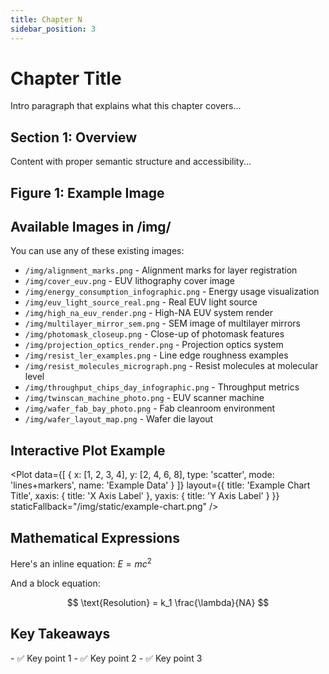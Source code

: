 ```yaml
---
title: Chapter N
sidebar_position: 3
---
```



# Chapter Title

<AnimatedBlock>
Intro paragraph that explains what this chapter covers...
</AnimatedBlock>

## Section 1: Overview

<AnimatedBlock>
Content with proper semantic structure and accessibility...
</AnimatedBlock>

## Figure 1: Example Image

<AccessibleImage 
  src="/img/cover_euv.png" 
  alt="Descriptive alt text explaining what the image shows" 
  caption="Figure 1: Caption explaining the significance of this image"
/>

## Available Images in /img/

You can use any of these existing images:
- `/img/alignment_marks.png` - Alignment marks for layer registration
- `/img/cover_euv.png` - EUV lithography cover image
- `/img/energy_consumption_infographic.png` - Energy usage visualization
- `/img/euv_light_source_real.png` - Real EUV light source
- `/img/high_na_euv_render.png` - High-NA EUV system render
- `/img/multilayer_mirror_sem.png` - SEM image of multilayer mirrors
- `/img/photomask_closeup.png` - Close-up of photomask features
- `/img/projection_optics_render.png` - Projection optics system
- `/img/resist_ler_examples.png` - Line edge roughness examples
- `/img/resist_molecules_micrograph.png` - Resist molecules at molecular level
- `/img/throughput_chips_day_infographic.png` - Throughput metrics
- `/img/twinscan_machine_photo.png` - EUV scanner machine
- `/img/wafer_fab_bay_photo.png` - Fab cleanroom environment
- `/img/wafer_layout_map.png` - Wafer die layout

## Interactive Plot Example

<Plot
  data={[
    {
      x: [1, 2, 3, 4],
      y: [2, 4, 6, 8],
      type: 'scatter',
      mode: 'lines+markers',
      name: 'Example Data'
    }
  ]}
  layout={{
    title: 'Example Chart Title',
    xaxis: { title: 'X Axis Label' },
    yaxis: { title: 'Y Axis Label' }
  }}
  staticFallback="/img/static/example-chart.png"
/>

## Mathematical Expressions

Here's an inline equation: $E = mc^2$

And a block equation:

$$
\text{Resolution} = k_1 \frac{\lambda}{NA}
$$

## Key Takeaways

<AnimatedBlock>
- ✅ Key point 1
- ✅ Key point 2  
- ✅ Key point 3
</AnimatedBlock>
